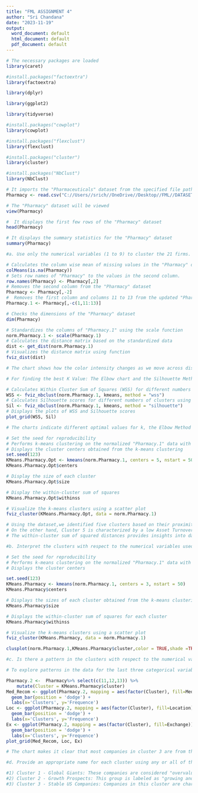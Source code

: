 ---
title: "FML ASSIGNMENT 4"
author: "Sri Chandana"
date: "2023-11-19"
output:
  word_document: default
  html_document: default
  pdf_document: default
---

```{r}
# The necessary packages are loaded
library(caret)
```

```{r}
#install.packages("factoextra")
library(factoextra)
```

```{r}
library(dplyr)
```

```{r}
library(ggplot2)
```

```{r}
library(tidyverse)
```


```{r}
#install.packages("cowplot")
library(cowplot)
```

```{r}
#install.packages("flexclust")
library(flexclust)
```


```{r}
#install.packages("cluster")
library(cluster)
```


```{r}
#install.packages("NbClust")
library(NbClust)
```

```{r}
# It imports the "Pharmaceuticals" dataset from the specified file path
Pharmacy <- read.csv("C://Users//srich//OneDrive//Desktop//FML//DATASETS//Pharmaceuticals.csv")
```

```{r}
# The "Pharmacy" dataset will be viewed
view(Pharmacy)
```

```{r}
#  It displays the first few rows of the "Pharmacy" dataset
head(Pharmacy)
```

```{r}
# It displays the summary statistics for the "Pharmacy" dataset
summary(Pharmacy)
```

```{r}
#a. Use only the numerical variables (1 to 9) to cluster the 21 firms. Justify the various choices made in conducting the cluster analysis, such as weights for different variables, the specific clustering algorithm(s) used, the number of clusters formed, and so on.

# Calculates the column wise mean of missing values in the "Pharmacy" dataset
colMeans(is.na(Pharmacy))
# Sets row names of "Pharmacy" to the values in the second column.
row.names(Pharmacy) <- Pharmacy[,2]
# Removes the second column from the "Pharmacy" dataset
Pharmacy <- Pharmacy[,-2]
#  Removes the first column and columns 11 to 13 from the updated "Pharmacy" dataset
Pharmacy.1 <- Pharmacy[,-c(1,11:13)]
```

```{r}
# Checks the dimensions of the "Pharmacy" dataset
dim(Pharmacy)
```

```{r}
# Standardizes the columns of "Pharmacy.1" using the scale function
norm.Pharmacy.1 <- scale(Pharmacy.1)
# Calculates the distance matrix based on the standardized data
dist <- get_dist(norm.Pharmacy.1)
# Visualizes the distance matrix using function
fviz_dist(dist)
```
```{r}
# The chart shows how the color intensity changes as we move across distances. As expected,the diagonal line representing the distance between two observations, has a value of zero.

# For finding the best K Value: The Elbow chart and the Silhouette Method are effective ways to decide the number of clusters for a k-means model, especially when external factors don't guide the decision. The Elbow chart shows how increasing the number of clusters decreases overall cluster diversity. On the other hand, the Silhouette Method evaluates how well an objects cluster aligns with other clusters, helping us understand the cohesion within the clusters.
```

```{r}
# Calculates Within Cluster Sum of Squares (WSS) for different numbers of clusters using the k-means algorithm
WSS <- fviz_nbclust(norm.Pharmacy.1, kmeans, method = "wss")
# Calculates Silhouette scores for different numbers of clusters using the k-means algorithm
Sil <- fviz_nbclust(norm.Pharmacy.1, kmeans, method = "silhouette")
# Displays the plots of WSS and Silhouette scores
plot_grid(WSS, Sil)
```
```{r}
# The charts indicate different optimal values for k, the Elbow Method suggests k=2, while the Silhouette Method produces k=5. Despite this, I have decided to use k=5 for the k-means method in my analysis.
```

```{r}
# Set the seed for reproducibility
# Performs k-means clustering on the normalized "Pharmacy.1" data with 5 centers 
# Displays the cluster centers obtained from the k-means clustering
set.seed(123)
KMeans.Pharmacy.Opt <- kmeans(norm.Pharmacy.1, centers = 5, nstart = 50)
KMeans.Pharmacy.Opt$centers
```

```{r}
# Display the size of each cluster
KMeans.Pharmacy.Opt$size
```

```{r}
# Display the within-cluster sum of squares
KMeans.Pharmacy.Opt$withinss
```

```{r}
# Visualize the k-means clusters using a scatter plot
fviz_cluster(KMeans.Pharmacy.Opt, data = norm.Pharmacy.1)
```

```{r}
# Using the dataset,we identified five clusters based on their proximity to core points. Cluster 4 stands out for its high Market Capital, while Cluster 2 is notable for its high Beta. 
# On the other hand, Cluster 5 is characterized by a low Asset Turnover.Examining the size of each cluster, Cluster 1 has the most enterprises, while Cluster 3 consists of only two. 
# The within-cluster sum of squared distances provides insights into data dispersion: Cluster 1 (21.9) is less homogeneous than Cluster 3 (2.8).Visualizing the algorithm's results allows us to see the distinct groups the data has been divided into.
```

```{r}
#b. Interpret the clusters with respect to the numerical variables used in forming the clusters.

# Set the seed for reproducibility
# Performs k-means clustering on the normalized "Pharmacy.1" data with 3 clusters
# Displays the cluster centers

set.seed(123)
KMeans.Pharmacy <- kmeans(norm.Pharmacy.1, centers = 3, nstart = 50)
KMeans.Pharmacy$centers
```

```{r}
# Displays the sizes of each cluster obtained from the k-means clustering.
KMeans.Pharmacy$size
```

```{r}
# Displays the within-cluster sum of squares for each cluster
KMeans.Pharmacy$withinss
```

```{r}
# Visualize the k-means clusters using a scatter plot
fviz_cluster(KMeans.Pharmacy, data = norm.Pharmacy.1)
```

```{r}
clusplot(norm.Pharmacy.1,KMeans.Pharmacy$cluster,color = TRUE,shade =TRUE, labels=2,lines=0)
```


```{r}
#c. Is there a pattern in the clusters with respect to the numerical variables (10 to 12)?

# To explore patterns in the data for the last three categorical variables—Median Recommendation, Location, and Stock Exchange—I decided to use bar charts. These charts provide a visual representation of how firms are distributed among different clusters, allowing for a clearer understanding of trends in the data.

Pharmacy.2 <-  Pharmacy%>% select(c(11,12,13)) %>% 
    mutate(Cluster = KMeans.Pharmacy$cluster)
Med_Recom <- ggplot(Pharmacy.2, mapping = aes(factor(Cluster), fill=Median_Recommendation)) +
  geom_bar(position = 'dodge') +
  labs(x='Clusters', y='Frequence')
Loc <- ggplot(Pharmacy.2, mapping = aes(factor(Cluster), fill=Location)) +
  geom_bar(position = 'dodge') + 
  labs(x='Clusters', y='Frequence')
Ex <- ggplot(Pharmacy.2, mapping = aes(factor(Cluster), fill=Exchange)) +
  geom_bar(position = 'dodge') + 
  labs(x='Clusters', y='Frequence')
plot_grid(Med_Recom, Loc, Ex)

```

```{r}
# The chart makes it clear that most companies in cluster 3 are from the United States, and all of them suggest holding their shares.They're exclusively traded on the New York Stock Exchange. For cluster 2, we've selected stocks with a "Moderate Buy" recommendation, and only two companies are from different exchanges (AMEX and NASDAQ). Cluster 1 reveals that the four firms come from four different countries, yet all their stocks are traded on the NYSE.
```

```{r}
#d. Provide an appropriate name for each cluster using any or all of the variables in the dataset.

#1) Cluster 1 - Global Giants: These companies are considered "overvalued international firms" because they operate globally, are listed on the NYSE, have low Net Profit Margins, and high Price/Earnings ratios.Despite their high market value, it's not well-supported by their current earnings. To sustain their stock prices, they need to invest and increase earnings to meet investor expectations.
#2) Cluster 2 - Growth Prospects: This group is labeled as "growing and leveraged firms" due to "Moderate buy" evaluations, low asset turnover, low ROA, high leverage, and expected revenue growth.Even though they currently lack profitability and carry significant debt, investors see potential in their future growth, making them highly valued.
#3) Cluster 3 - Stable US Companies: Companies in this cluster are characterized as "mature US firms" since they are based in the US, listed on the NYSE, and have "Hold" ratings.They are considered stable and mature, indicating a more conservative investment approach compared to the other clusters.
```

